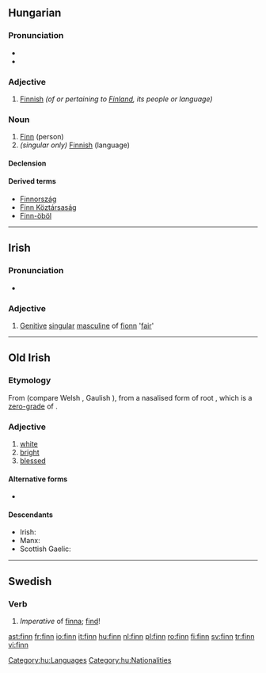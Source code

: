 {{also|Finn|fínn}}
==Hungarian==

===Pronunciation===
* {{IPA|/ˈfinː/|lang=hu}}
* {{hyphenation|finn}}

===Adjective===
{{hu-adj|-}}

# [[Finnish]] ''(of or pertaining to [[Finland]], its people or language)''

===Noun===
{{hu-noun|ek}}

# [[Finn]] (person)
# ''(singular only)'' [[Finnish]] (language)

====Declension====
{{hu-decl-ek|fi|nn}}{{hu-pos-etek|finn|j|jei}}

====Derived terms====
* [[Finnország]]
* [[Finn Köztársaság]]
* [[Finn-öböl]]

[[Category:hu:Languages]]
[[Category:hu:Nationalities]]

----

==Irish==

===Pronunciation===
* {{IPA|[fʲiːɲ]|lang=ga}}

===Adjective===
{{infl|ga|adjective form}}

# [[genitive|Genitive]] [[singular]] [[masculine]] of [[fionn]] '[[fair]]'

----

==Old Irish==

===Etymology===
From {{proto|Celtic|windo-|white|lang=sga}} (compare Welsh {{term|gwyn|lang=cy}}, Gaulish {{term|vindos|lang=cel-gau}}), from a nasalised form of root {{proto|Indo-European|wid-|lang=sga}}, which is a [[zero-grade]] of {{proto|Indo-European|weyd-|know, see|lang=sga}}.

===Adjective===
{{infl|sga|adjective}}

# [[white]]
# [[bright]]
# [[blessed]]

====Alternative forms====
* {{l|sga|find}}

====Descendants====
* Irish: {{l|ga|fionn}}
* Manx: {{l|gv|fynn}}
* Scottish Gaelic: {{l|gd|fionn}}

----

==Swedish==

===Verb===
{{infl|sv|verb form}}

# ''Imperative'' of [[finna]]; [[find]]!

[[ast:finn]]
[[fr:finn]]
[[io:finn]]
[[it:finn]]
[[hu:finn]]
[[nl:finn]]
[[pl:finn]]
[[ro:finn]]
[[fi:finn]]
[[sv:finn]]
[[tr:finn]]
[[vi:finn]]